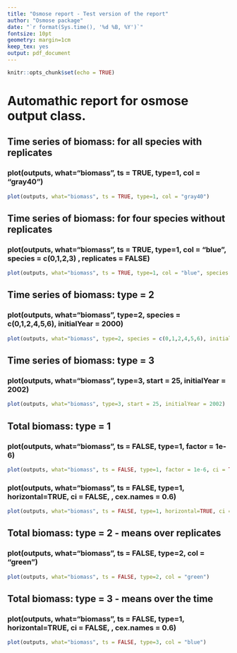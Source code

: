 ```yaml
---
title: "Osmose report - Test version of the report"
author: "Osmose package"
date: "`r format(Sys.time(), '%d %B, %Y')`"
fontsize: 10pt
geometry: margin=1cm
keep_tex: yes
output: pdf_document
---
```


\pagenumbering{gobble}

```r
knitr::opts_chunk$set(echo = TRUE)
```

# Automathic report for osmose output class.

## Time series of biomass: for all species with replicates

### plot(outputs, what="biomass", ts = TRUE, type=1, col = "gray40")

```r
plot(outputs, what="biomass", ts = TRUE, type=1, col = "gray40")
```

\pagebreak

## Time series of biomass: for four species without replicates

### plot(outputs, what="biomass", ts = TRUE, type=1, col = "blue", species = c(0,1,2,3) , replicates = FALSE)

```r
plot(outputs, what="biomass", ts = TRUE, type=1, col = "blue", species = c(0,1,2,3) , replicates = FALSE, initialYear = 1992)
```

## Time series of biomass: type = 2

### plot(outputs, what="biomass", type=2, species = c(0,1,2,4,5,6), initialYear = 2000) 
```r
plot(outputs, what="biomass", type=2, species = c(0,1,2,4,5,6), initialYear = 2000)
```

\pagebreak

## Time series of biomass: type = 3

### plot(outputs, what="biomass", type=3, start = 25, initialYear = 2002)

```r
plot(outputs, what="biomass", type=3, start = 25, initialYear = 2002) 

```

\pagebreak

## Total biomass: type = 1

### plot(outputs, what="biomass", ts = FALSE, type=1, factor = 1e-6)

```r
plot(outputs, what="biomass", ts = FALSE, type=1, factor = 1e-6, ci = TRUE)

```

### plot(outputs, what="biomass", ts = FALSE, type=1, horizontal=TRUE, ci = FALSE, , cex.names = 0.6) 

```r
plot(outputs, what="biomass", ts = FALSE, type=1, horizontal=TRUE, ci = FALSE, cex.names = 0.6) 
```

\pagebreak

## Total biomass: type = 2 - means over replicates

### plot(outputs, what="biomass", ts = FALSE, type=2, col = "green")

```r
plot(outputs, what="biomass", ts = FALSE, type=2, col = "green")
```

## Total biomass: type = 3 - means over the time

### plot(outputs, what="biomass", ts = FALSE, type=1, horizontal=TRUE, ci = FALSE, , cex.names = 0.6) 

```r
plot(outputs, what="biomass", ts = FALSE, type=3, col = "blue")
```

